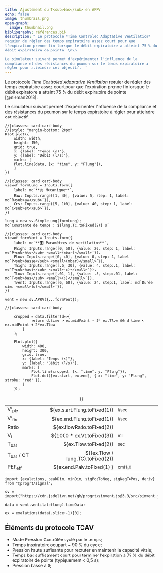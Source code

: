 ```yaml
---
title: Ajustement du T<sub>bas</sub> en APRV
echo: false
image: thumbnail.png
open-graph:
  image: thumbnail.png
bibliography: références.bib
description: " Le protocole *Time Controled Adaptative Ventilation*
requier de régler des temps expiratoire assez court pour que
l'expiration prenne fin lorsque le débit expiratoire a atteint 75 % du
débit expiratoire de pointe. \n\n

Le simulateur suivant permet d'expérimenter l'influence de la
compliance et des résistances du poumon sur le temps expiratoire à
régler pour atteindre cet objectif.  "
---
```


Le protocole *Time Controled Adaptative Ventilation* requier de régler
des temps expiratoire assez court pour que l'expiration prenne fin
lorsque le débit expiratoire a atteint 75 % du débit expiratoire de
pointe [@nieman2018].

Le simulateur suivant permet d'expérimenter l'influence de la
compliance et des résistances du poumon sur le temps expiratoire à
régler pour atteindre cet objectif.

```ojs
//|classes: card card-body
//|style: "margin-bottom: 20px"
Plot.plot({
	width: width,
	height: 150,
	grid: true,
	x: {label: "Temps (s)"},
	y: {label: "Débit (l/s)"},
	marks: [
	Plot.line(data, {x: "time", y: "Flung"}),
	]
})
```

:::{layout-ncol=2}
```ojs
//|classes: card card-body
viewof formLung = Inputs.form({
	label: md`**🫁 Mécanique**`,
	Raw: Inputs.range([1, 40], {value: 5, step: 1, label: md`R<sub>aw</sub>`}),
	Crs: Inputs.range([5, 100], {value: 40, step: 1, label: md`C<sub>st</sub>`}),
})

lung = new sv.SimpleLung(formLung);
md`Constante de temps : ${lung.TC.toFixed(2)} s`
```

```ojs
//|classes: card card-body
viewof formVent = Inputs.form({
	label: md`**🎛️ Paramètres de ventilation**`,
	Phigh: Inputs.range([0, 50], {value: 20, step: 1, label: md`P<sub>hte</sub> <small>(mbar)</small>`}),
	Plow: Inputs.range([0, 40], {value: 0, step: 1, label: md`P<sub>basse</sub> <small>(mbar)</small>`}),
	Thigh: Inputs.range([.5, 30], {value: 4, step:.1, label: md`T<sub>haut</sub> <small>(s)</small>`}),
	Tlow: Inputs.range([.01, 1], {value: .5, step:.01, label: md`T<sub>bas</sub> <small>(s)</small>`}),
	Tvent: Inputs.range([6, 60], {value: 24, step:1, label: md`Durée sim. <small>(s)</small>`}),
})

vent = new sv.APRV({...formVent});
```
:::


:::{layout-ncol=2}
```ojs
//|classes: card card-body

	cropped = data.filter(d=>{
			return d.time > ex.midPoint - 2* ex.Tlow && d.time < ex.midPoint + 2*ex.Tlow
		}
	);

	Plot.plot({
		width: 400,
		height: 300,
		grid: true,
		x: {label: "Temps (s)"},
		y: {label: "Débit (l/s)"},
		marks: [
			Plot.line(cropped, {x: "time", y: "Flung"}),
			Plot.dot([ex.start, ex.end], { x: "time", y: "Flung", stroke: "red" }),
		]
	});
```

|                      |                                   |                      |
| --                   | -:                                | :-                   |
| V'<sub>pte</sub>     | ${ex.start.Flung.toFixed(1)}      | <small>l/sec</small> |
| V'<sub>fin</sub>     | ${ex.end.Flung.toFixed(1)}        | <small>l/sec</small> |
| Ratio                | ${ex.flowRatio.toFixed(2)}        |                      |
| V<sub>t</sub>        | ${1000 * ex.Vt.toFixed(3)}        | <small>ml</small>    |
| T<sub>bas</sub>      | ${ex.Tlow.toFixed(2)}             | <small>sec</small>     |
| T<sub>bas</sub> / CT | ${(ex.Tlow / lung.TC).toFixed(2)} |                      |
| PEP<sub>eff</sub>    | ${ex.end.Palv.toFixed(1) }        | <small>cmH₂O</small> |

: {}

:::

```ojs
import {exalations, peakDim, minDim, sigPosToNeg, sigNegToPos, deriv} from "@progrt/signal";

sv = import("https://cdn.jsdelivr.net/gh/progrt/simvent.js@3.3/src/simvent.js");

data = vent.ventilate(lung).timeData;

ex = exalations(data).slice(-1)[0];
```

## Éléments du protocole TCAV

- Mode Pression Contrôlée cyclé par le temps;
- Temps inspiratoire ocupant ~ 90 % du cycle;
- Pression haute suffisante pour recruter en maintenir la capacité
	vitale;
- Temps bas suffisament court pour terminer l'expiration à 75 % du
	débit expiratoire de pointe (typiquement < 0,5 s);
- Pression basse à 0;
